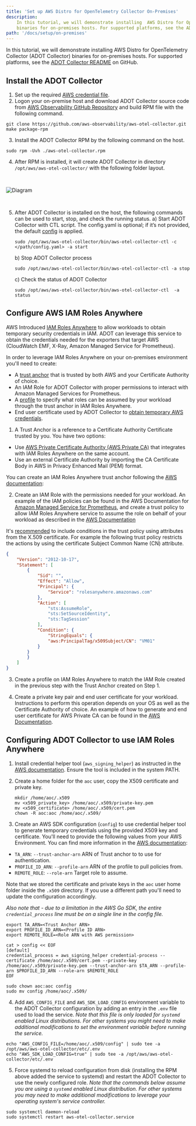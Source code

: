 ```yaml
---
title: 'Set up AWS Distro for OpenTelemetry Collector On-Premises'
description:
    In this tutorial, we will demonstrate installing  AWS Distro for OpenTelemetry Collector (ADOT Collector)
    binaries for on-premises hosts. For supported platforms, see the ADOT Collector README on GitHub.
path: '/docs/setup/on-premises'
---
```



In this tutorial, we will demonstrate installing  AWS Distro for OpenTelemetry Collector (ADOT Collector) binaries
for on-premises hosts. For supported platforms, see the [ADOT Collector README](https://github.com/aws-observability/aws-otel-collector) on GitHub.

<SectionSeparator />

## Install the ADOT Collector
1. Set up the required [AWS credential file](https://docs.aws.amazon.com/cli/latest/userguide/cli-configure-files.html).
2. Logon your on-premise host and download ADOT Collector source code
from [AWS Observability GitHub Repository](https://github.com/aws-observability/aws-otel-collector) and build RPM file with the following command.
```
git clone https://github.com/aws-observability/aws-otel-collector.git
make package-rpm
```
3. Install the ADOT Collector RPM by the following command on the host.
```
sudo rpm -Uvh ./aws-otel-collector.rpm
```
4. After RPM is installed, it will create ADOT Collector in directory `/opt/aws/aws-otel-collector/` with the
following folder layout.
<img src={img14} alt="Diagram" style="margin: 30px 0;" />

5. After  ADOT Collector is installed on the host, the following commands can be used to start, stop, and check the running status.
    a) Start  ADOT Collector with CTL script. The config.yaml is optional; if it’s not provided, the default
    [config](https://github.com/mxiamxia/aws-opentelemetry-collector/blob/master/config.yaml) is applied.
    ```
    sudo /opt/aws/aws-otel-collector/bin/aws-otel-collector-ctl -c </path/config.yaml> -a start
    ```
    b) Stop  ADOT Collector process
    ```
    sudo /opt/aws/aws-otel-collector/bin/aws-otel-collector-ctl -a stop
    ```
    c) Check the status of ADOT Collector
    ```
    sudo /opt/aws/aws-otel-collector/bin/aws-otel-collector-ctl  -a status
    ```


<SectionSeparator />

## Configure AWS IAM Roles Anywhere

AWS Introduced [IAM Roles Anywhere](https://docs.aws.amazon.com/rolesanywhere/latest/userguide/introduction.html) to allow 
workloads to obtain temporary security credentials in IAM. ADOT can leverage this service to obtain the credentials needed for
the exporters that target AWS (CloudWatch EMF, X-Ray, Amazon Managed Service for Prometheus).

In order to leverage IAM Roles Anywhere on your on-premises environment you'll need to create:

* A [trust anchor](https://docs.aws.amazon.com/rolesanywhere/latest/userguide/introduction.html#first-time-user) that is trusted by both AWS 
and your Certificate Authority of choice.
* An IAM Role for ADOT Collector with proper permissions to interact with Amazon Managed Services for Prometheus.
* A [profile](https://docs.aws.amazon.com/rolesanywhere/latest/userguide/introduction.html#first-time-user) to specify what roles can be assumed by your workload through the trust anchor in IAM Roles Anywhere.
* End user certificate used by ADOT Collector to [obtain temporary AWS credentials](https://docs.aws.amazon.com/rolesanywhere/latest/userguide/credential-helper.html).
    
1. A Trust Anchor is a reference to a Certificate Authority Certificate trusted by you. You have two options:

* Use [AWS Private Certificate Authority (AWS Private CA)](https://docs.aws.amazon.com/privateca/latest/userguide/PcaWelcome.html) that integrates with IAM Roles Anywhere on the same account.
* Use an external Certificate Authority by importing the CA Certificate Body in AWS in Privacy Enhanced Mail (PEM) format.

You can create an IAM Roles Anywhere trust anchor following the [AWS documentation](https://docs.aws.amazon.com/rolesanywhere/latest/userguide/getting-started.html#getting-started-step1):

2. Create an IAM Role with the permissions needed for your workload. An example of the IAM policies can be found in the AWS Documentation for [Amazon Managed Service for Prometheus](https://docs.aws.amazon.com/prometheus/latest/userguide/security_iam_id-based-policy-examples.html#security_iam_amp_policies),
and create a trust policy to allow IAM Roles Anywhere service to assume the role on behalf of your workload as described in the [AWS Documentation](https://docs.aws.amazon.com/rolesanywhere/latest/userguide/getting-started.html#getting-started-step2)

It's [recommended](https://docs.aws.amazon.com/rolesanywhere/latest/userguide/trust-model.html#trust-policy) to include conditions 
in the trust policy using attributes from the X.509 certificate. For example the following trust policy restricts the actions by using
the certificate Subject Common Name (CN) attribute.

```json
{
    "Version": "2012-10-17",
    "Statement": [
        {
            "Sid": "",
            "Effect": "Allow",
            "Principal": {
                "Service": "rolesanywhere.amazonaws.com"
            },
            "Action": [
                "sts:AssumeRole",
                "sts:SetSourceIdentity",
                "sts:TagSession"
            ],
            "Condition": {
                "StringEquals": {
                "aws:PrincipalTag/x509Subject/CN": "VM01"
            }
        }            
        }
    ]
}
```

3. Create a profile on IAM Roles Anywhere to match the IAM Role created in the previous step with the Trust Anchor created on Step 1.

4. Create a private key pair and end user certificate for your workload. Instructions to perform this operation depends on your OS as well as
the Certificate Authority of choice. An example of how to generate and end user certificate for AWS Private CA can be found in the [AWS Documentation](https://docs.aws.amazon.com/privateca/latest/userguide/PcaIssueCert.html).

## Configuring ADOT Collector to use IAM Roles Anywhere 

1. Install credential helper tool (`aws_signing_helper`) as instructed in the [AWS documentation](https://docs.aws.amazon.com/rolesanywhere/latest/userguide/credential-helper.html). Ensure the tool is included in the system PATH.

2. Create a home folder for the `aoc` user, copy the X509 certificate and private key.

    ```
    mkdir /home/aoc/.x509
    mv <x509_private_key> /home/aoc/.x509/private-key.pem
    mv <x509_certificate> /home/aoc/.x509/cert.pem
    chown -R aoc:aoc /home/aoc/.x509/
    ```

3. Create an AWS SDK configuration (`config`) to use credential helper tool to generate temporary credentials using the provided X509 key and certificate.
You'll need to provide the following values from your AWS Environment. You can find more information in the [AWS documentation](https://docs.aws.amazon.com/rolesanywhere/latest/userguide/credential-helper.html#credential-helper-options):

- `TA_ARN`: `--trust-anchor-arn` ARN of Trust anchor to to use for authentication.
- `PROFILE_ID_ARN`: `--profile-arn` ARN of the profile to pull policies from.
- `REMOTE_ROLE`: `--role-arn` Target role to assume.

Note that we stored the certificate and private keys in the `aoc` user home folder inside the `.x509` directory. If you use a different path
you'll need to update the configuration accordingly.

*Also note that - due to a limitation in the AWS Go SDK, the entire `credential_process` line must be on a single line in the config file.*


```
export TA_ARN=<Trust Anchor ARN>
export PROFILE_ID_ARN=<Profile ID ARN>
export REMOTE_ROLE=<Role ARN with AWS permission>

cat > config << EOF
[default]
credential_process = aws_signing_helper credential-process --certificate /home/aoc/.x509/cert.pem --private-key /home/aoc/.x509/private-key.pem --trust-anchor-arn $TA_ARN --profile-arn $PROFILE_ID_ARN --role-arn $REMOTE_ROLE
EOF

sudo chown aoc:aoc config
sudo mv config /home/aoc/.x509/
```

4. Add `AWS_CONFIG_FILE` and `AWS_SDK_LOAD_CONFIG` environment variable to the ADOT Collector configuration by adding an entry in the `.env` file used to load
the service. *Note that this file is only loaded for `systemd` enabled Linux distributions. For other systems you might need to make additional modifications to set the environment variable before running the service.*

```
echo "AWS_CONFIG_FILE=/home/aoc/.x509/config" | sudo tee -a /opt/aws/aws-otel-collector/etc/.env
echo "AWS_SDK_LOAD_CONFIG=true" | sudo tee -a /opt/aws/aws-otel-collector/etc/.env
```

5. Force systemd to reload configuration from disk (installing the RPM above added the service to systemd) and restart the ADOT Collector to use the newly configured role. *Note that the commands below assume you are using a `systemd` enabled Linux distribution. For other systems you may need to make additional modifications to leverage your operating system's service controller.*

```
sudo systemctl daemon-reload
sudo systemctl restart aws-otel-collector.service
```